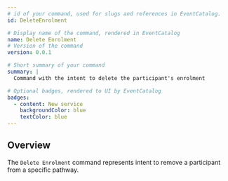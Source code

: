 ```yaml
---
# id of your command, used for slugs and references in EventCatalog.
id: DeleteEnrolment

# Display name of the command, rendered in EventCatalog
name: Delete Enrolment
# Version of the command
version: 0.0.1

# Short summary of your command
summary: |
  Command with the intent to delete the participant's enrolment

# Optional badges, rendered to UI by EventCatalog
badges:
  - content: New service
    backgroundColor: blue
    textColor: blue
---
```


## Overview

The `Delete Enrolment` command represents intent to remove a participant from a specific pathway.

<Schema />
